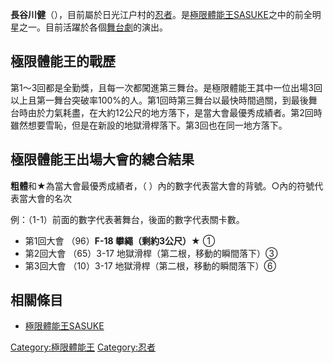 {{japanese|japanese=長谷川健|kana=はせがわ けん|romaji=Hasegawa Ken}}
'''長谷川健'''（{{bd|1973年|1月20日|}}），目前屬於日光江户村的[[忍者|忍者]]。是[[極限體能王SASUKE|極限體能王SASUKE]]之中的前全明星之一。目前活躍於各個[[劇場藝術|舞台劇]]的演出。

== 極限體能王的戰歷 ==

第1～3回都是全勤獎，且每一次都闖進第三舞台。是極限體能王其中一位出場3回以上且第一舞台突破率100%的人。第1回時第三舞台以最快時間過關，到最後舞台時由於力氣耗盡，在大約12公尺的地方落下，是當大會最優秀成績者。第2回時雖然想要雪恥，但是在新設的地獄滑桿落下。第3回也在同一地方落下。

== 極限體能王出場大會的總合結果 ==

'''粗體'''和'''★'''為當大會最優秀成績者，（ ）內的數字代表當大會的背號。○內的符號代表當大會的名次

例：（1-1）前面的數字代表著舞台，後面的數字代表關卡數。

* 第1回大會 （96）'''F-18 攀繩（剩約3公尺）★''' ①
* 第2回大會 （65）3-17 地獄滑桿（第二根，移動的瞬間落下）③
* 第3回大會 （10）3-17 地獄滑桿（第二根，移動的瞬間落下）⑥

== 相關條目 ==

* [[極限體能王SASUKE|極限體能王SASUKE]]

[[Category:極限體能王|Category:極限體能王]]
[[Category:忍者|Category:忍者]]